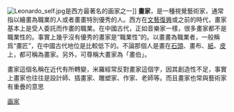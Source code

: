 {{unreferenced|time=2014-06-23T10:10:18+00:00}}
[[File:Leonardo_self.jpg|thumb]]是西方最著名的画家之一]]
'''畫家'''，是一種視覺藝術家，通常指以繪畫為職業的人或者畫畫特別優秀的人。西方在[[文藝復興|文藝復興]]或之前的時代，畫家基本上是受人委託而作畫的職業。在中國古代，正如音樂家一樣，很多畫家都不是職業性的。事實上幾乎沒有優秀的畫家是“職業性”的。以畫畫為職業者，一般稱爲“畫匠”，在中國古代地位是比較低下的。不論那個人是畫在[[岩石|石頭]]、畫布、[[紙|紙]]、[[皮革|皮]]上，都可稱為畫家。另外，可尊稱大畫家為「畫伯」。

畫家這個名稱在近代有所轉變，米羅經常反對畫家這個字，因其創造性不足，事實上畫家也往往是設計師、插畫家、雕塑家、作家、老師等。而且畫家也常與藝術家有重疊的意思

{{Job-stub}}
[[Category:画家|]]